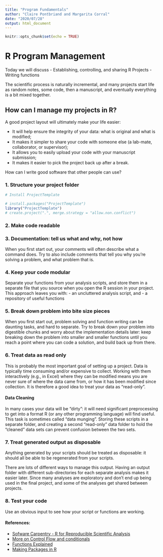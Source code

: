 ```yaml
---
title: "Program Fundamentals"
author: "Claire Pontbriand and Margarita Corral"
date: "2020/07/28"
output: html_document
---
```


```r
knitr::opts_chunk$set(echo = TRUE)
```

# R Program Management

Today we will discuss
- Establishing, controlling, and sharing R Projects
- Writing functions

The scientific process is naturally incremental, and many projects start life as random notes, some code, then a manuscript, and eventually everything is a bit mixed together.

## How can I manage my projects in R?

A good project layout will ultimately make your life easier:

- It will help ensure the integrity of your data: what is original and what is modified;
- It makes it simpler to share your code with someone else (a lab-mate, collaborator, or supervisor);
- It allows you to easily upload your code with your manuscript submission;
- It makes it easier to pick the project back up after a break.

How can I write good software that other people can use?

### 1. Structure your project folder

```r
# Install ProjectTemplate

# install.packages("ProjectTemplate")
library("ProjectTemplate")
# create.project(".", merge.strategy = "allow.non.conflict")

```

### 2. Make code readable


### 3. Documentation: tell us what and why, not how
When you first start out, your comments will often describe what a command does. Try to also include comments that tell you why you’re solving a problem, and what problem that is. 

### 4. Keep your code modular
Separate your functions from your analysis scripts, and store them in a separate file that you source when you open the R session in your project. 
This approach leaves you with:
- an uncluttered analysis script, and 
- a repository of useful functions  

### 5. Break down problem into bite size pieces
When you first start out, problem solving and function writing can be daunting tasks, and hard to separate. Try to break down your problem into digestible chunks and worry about the implementation details later: keep breaking down the problem into smaller and smaller functions until you reach a point where you can code a solution, and build back up from there.

### 6. Treat data as read only
This is probably the most important goal of setting up a project. Data is typically time consuming and/or expensive to collect. Working with them interactively (e.g., in Excel) where they can be modified means you are never sure of where the data came from, or how it has been modified since collection. It is therefore a good idea to treat your data as “read-only”.

#### Data Cleaning
In many cases your data will be “dirty”: it will need significant preprocessing to get into a format R (or any other programming language) will find useful. This task is sometimes called “data munging”. Storing these scripts in a separate folder, and creating a second “read-only” data folder to hold the “cleaned” data sets can prevent confusion between the two sets.

### 7. Treat generated output as disposable
Anything generated by your scripts should be treated as disposable: it should all be able to be regenerated from your scripts.

There are lots of different ways to manage this output. Having an output folder with different sub-directories for each separate analysis makes it easier later. Since many analyses are exploratory and don’t end up being used in the final project, and some of the analyses get shared between projects.

### 8. Test your code
Use an obvious input to see how your script or functions are working.



#### References:

- [Sofware Carpentry - R for Reproducible Scientific Analysis](http://swcarpentry.github.io/r-novice-gapminder/)
- [More on Control Flow and conditionals](http://swcarpentry.github.io/r-novice-gapminder/07-control-flow/index.html)
- [Functions Explained](http://swcarpentry.github.io/r-novice-gapminder/10-functions/index.html)
- [Making Packages in R](http://swcarpentry.github.io/r-novice-inflammation/08-making-packages-R/index.html)


